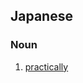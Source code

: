 ==Japanese==
{{ja-kanjitab|じつ|k1=じっ|さい|せい|yomi=on}}

===Noun===
{{ja-noun|じっさいせい}}
# [[practically]]